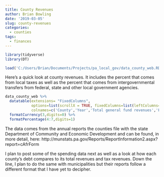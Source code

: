 ```yaml
---
title: County Revenues
author: Brian Bowling
date: '2019-03-05'
slug: county-revenues
categories:
  - counties
tags:
  - finances
---
```



```r

library(tidyverse)
library(DT)

```

```r


load('C:/Users/Brian/Documents/Projects/pa_local_gov/data_county_web.RData')

```

Here's a quick look at county revenues. It includes the percent that comes from local taxes as well as the percent that comes from intergovernmental transfers from federal, state and other local government agencies.



```r

data_county_web %>% 
  datatable(extensions= "FixedColumns",
            options=list(scrollX = TRUE, fixedColumns=list(leftColumns=2)),
            colnames=c('County','Year','Total general fund revenues','From taxes','From federal','From state','From other local')) %>% 
  formatCurrency(3,digits=0) %>%
  formatPercentage(4:7,digits=1)

```

The data comes from the annual reports the counties file with the state Department of Community and Economic Development and can be found, in more detail, here: http://munstats.pa.gov/Reports/ReportInformation2.aspx?report=cAfrForm

I plan to post some of the spending data next as well as a look at how each county's debt compares to its total revenues and tax revenues. Down the line, I plan to do the same with municipalities but their reports follow a different format that I have yet to decipher.
